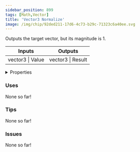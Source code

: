 ```yaml
---
sidebar_position: 899
tags: [Math,Vector]
title: 'Vector3 Normalize'
image: /img/chip/92ded211-17d6-4c73-b29c-71323c6a40ee.svg
---
```


Outputs the target vector, but its magnitude is 1.



<IChip uuid="92ded211-17d6-4c73-b29c-71323c6a40ee"/>

<table><thead><tr><th>Inputs</th><th>Outputs</th></tr></thead><tbody><tr><td>vector3 | Value</td><td>vector3 | Result</td></tr></tbody></table>

<details>
  <summary>Properties</summary>
  <div>
    <div>
    <table>
      <tbody>
        <tr>
          <td>Is beta required?</td>
          <td>No</td>
        </tr>
        <tr>
          <td>Is chip a trolling risk?</td>
          <td>No</td>
        </tr>
        <tr>
          <td>Is chip a role assignment risk?</td>
          <td>No</td>
        </tr>
        <tr>
          <td>Chip UUID</td>
          <td>92ded211-17d6-4c73-b29c-71323c6a40ee</td>
        </tr>
        <tr>
          <td>Room availability</td>
          <td>Available everywhere</td>
        </tr>
      </tbody>
    </table>
    </div>
  </div>
</details>

### Uses

None so far!

### Tips

None so far!

### Issues

None so far!